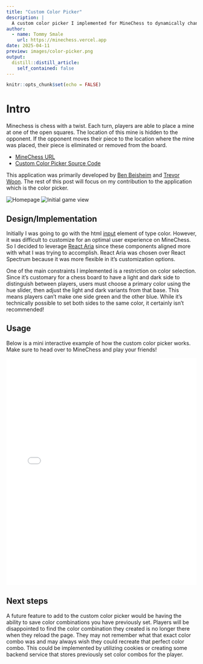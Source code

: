 ```yaml
---
title: "Custom Color Picker"
description: |
  A custom color picker I implemented for MineChess to dynamically change the colors of the chess board.
author:
  - name: Tommy Smale
    url: https://minechess.vercel.app
date: 2025-04-11
preview: images/color-picker.png
output:
  distill::distill_article:
    self_contained: false
---
```



```r
knitr::opts_chunk$set(echo = FALSE)
```

# Intro

Minechess is chess with a twist. Each turn, players are able to place a mine at one of the open squares. The location of this mine is hidden to the opponent. If the opponent moves their piece to the location where the mine was placed, their piece is eliminated or removed from the board.

- [MineChess URL](https://minechess.vercel.app/)
- [Custom Color Picker Source Code](https://github.com/thsmale/minechess-color-picker)

This application was primarily developed by [Ben Beisheim](https://github.com/benbeisheim) and [Trevor Woon](https://www.linkedin.com/in/trevor-woon-1a5abb17a/). The rest of this post will focus on my contribution to the application which is the color picker.

![Homepage](images/home.png)
![Initial game view](images/game.png)

## Design/Implementation

Initially I was going to go with the html [input](https://developer.mozilla.org/en-US/docs/Web/HTML/Reference/Elements/input/color) element of type color. However, it was difficult to customize for an optimal user experience on MineChess. So I decided to leverage [React Aria](https://react-spectrum.adobe.com/react-aria/components.html) since these components aligned more with what I was trying to accomplish. React Aria was chosen over React Spectrum because it was more flexible in it's customization options.

One of the main constraints I implemented is a restriction on color selection. Since it's customary for a chess board to have a light and dark side to distinguish between players, users must choose a primary color using the hue slider, then adjust the light and dark variants from that base. This means players can’t make one side green and the other blue. While it’s technically possible to set both sides to the same color, it certainly isn't recommended!

## Usage

Below is a mini interactive example of how the custom color picker works. Make sure to head over to MineChess and play your friends! 

<iframe src="./dist/index.html" width="100%" height="600px" frameborder="0"></iframe>

## Next steps

A future feature to add to the custom color picker would be having the ability to save color combinations you have previously set. Players will be disappointed to find the color combination they created is no longer there when they reload the page. They may not remember what that exact color combo was and may always wish they could recreate that perfect color combo. This could be implemented by utilizing cookies or creating some backend service that stores previously set color combos for the player. 


